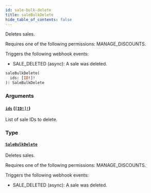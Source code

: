 ```yaml
---
id: sale-bulk-delete
title: saleBulkDelete
hide_table_of_contents: false
---
```


Deletes sales.

Requires one of the following permissions: MANAGE_DISCOUNTS.

Triggers the following webhook events:

- SALE_DELETED (async): A sale was deleted.

```graphql
saleBulkDelete(
  ids: [ID!]!
): SaleBulkDelete
```

### Arguments

#### [`ids`](#) ([`[ID!]!`](../../../developer/api-reference/scalars/id))

List of sale IDs to delete.

### Type

#### [`SaleBulkDelete`](../../../developer/api-reference/objects/sale-bulk-delete)

Deletes sales.

Requires one of the following permissions: MANAGE_DISCOUNTS.

Triggers the following webhook events:

- SALE_DELETED (async): A sale was deleted.
